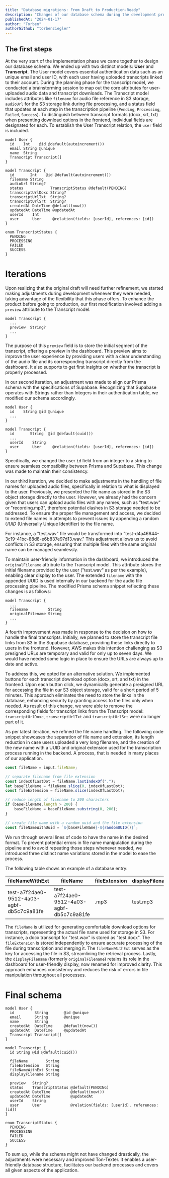 ```yaml
---
title: "Database migrations: From Draft to Production-Ready"
description: "Changes of our database schema during the development process."
publishedAt: "2024-01-17"
author: "Torben"
authorGithub: "torbenziegler"
---
```

## The first steps

At the very start of the implementation phase we came together to design our database schema. We ended up with two distinct models: **User** and **Transcript**. The User model covers essential authentication data such as an unique email and user ID, with each user having uploaded transcripts linked to their account. During the planning phase for the transcript model, we conducted a brainstorming session to map out the core attributes for user-uploaded audio data and transcript downloads. The Transcript model includes attributes like `filename` for audio file reference in S3 storage, `audioUrl` for the S3 storage link during file processing, and a status field that updates at each step in the transcription pipeline (`Pending`, `Processing`, `Failed`, `Success`). To distinguish between transcript formats (docx, srt, txt) when presenting download options in the frontend, individual fields are designated for each. To establish the User Transcript relation, the `user` field is included. 

```prisma
model User {
  id    Int    @id @default(autoincrement())
  email String @unique
  name  String
  Transcript Transcript[]
}

model Transcript {
  id       Int    @id @default(autoincrement())
  filename String
  audioUrl String?
  status            TranscriptStatus @default(PENDING)
  transcriptUrlDoxc String?
  transcriptUrlTxt  String?
  transcriptUrlSrt  String?
  createdAt DateTime @default(now())
  updatedAt DateTime @updatedAt
  userId    Int
  user      User     @relation(fields: [userId], references: [id])
}

enum TranscriptStatus {
  PENDING
  PROCESSING
  FAILED
  SUCCESS
}
```

# Iterations

Upon realizing that the original draft will need further refinement, we started making adjustments during development whenever they were needed, taking advantage of the flexibility that this phase offers. To enhance the product before going to production, our first modification involved adding a `preview` attribute to the Transcript model. 

```prisma
model Transcript {
  ...
  preview  String?
  ...
}
```

The purpose of this `preview` field is to store the initial segment of the transcript, offering a preview in the dashboard. This preview aims to improve the user experience by providing users with a clear understanding of the audio file and its corresponding transcript directly from the dashboard. It also supports to get first insights on whether the transcript is properly processed.

In our second iteration, an adjustment was made to align our Prisma schema with the specifications of Supabase. Recognizing that Supabase operates with Strings rather than Integers in their authentication table, we modified our schema accordingly.

```prisma
model User {
  id    String @id @unique
  ...
}

model Transcript {
  id       String  @id @default(cuid())
  ...
  userId    String
  user      User     @relation(fields: [userId], references: [id])
}
```

 Specifically, we changed the user `id` field from an integer to a string to ensure seamless compatibility between Prisma and Supabase. This change was made to maintain their consistency.

In our third iteration, we decided to make adjustments in the handling of file names for uploaded audio files, specifically in relation to what is displayed to the user. Previously, we presented the file name as stored in the S3 object storage directly to the user. However, we already had the concern given that users can upload audio files with any names, such as "test.wav" or "recording.mp3", therefore potential clashes in S3 storage needed to be addressed. To ensure the proper file management and access, we decided to extend file names in attempts to prevent issues by appending a random *UUID* (Universally Unique Identifier) to the file name. 

For instance, a "test.wav" file would be transformed into "test-d4a46644-3c19-41bc-88d8-e6b837e97d13.wav." This adjustment allows us to avoid conflicts in S3 storage, ensuring that multiple files with the same original name can be managed seamlessly.

To maintain user-friendly information in the dashboard, we introduced the `originalFilename` attribute to the Transcript model. This attribute stores the initial filename provided by the user ("test.wav" as per the example), enabling clear display to the user. The extended `filename` with the appended UUID is used internally in our backend for the audio file processing pipeline. The modified Prisma schema snippet reflecting these changes is as follows:

```prisma
model Transcript {
  ...
  filename         String
  originalFilename String
  ...
}
```

A fourth improvement was made in response to the decision on how to handle the final transcripts. Initially, we planned to store the transcript file links from S3 in the Supabase database, providing these links directly to users in the frontend. However, AWS makes this intention challenging as S3 presigned URLs are temporary and valid for only up to seven days. We would have needed some logic in place to ensure the URLs are always up to date and active.

To address this, we opted for an alternative solution. We implemented buttons for each transcript download option (docx, srt, and txt) in the frontend. Upon each button click, we dynamically generate a presigned URL for accessing the file in our S3 object storage, valid for a short period of 5 minutes. This approach eliminates the need to store the links in the database, enhancing security by granting access to the files only when needed. As result of this change, we were able to remove the corresponding fields for transcript links from the Transcript model: `transcriptUrlDoxc`, `transcriptUrlTxt` and `transcriptUrlSrt` were no longer part of it. 

As per latest iteration, we refined the file name handling. The following code snippet showcases the separation of file name and extension, its length reduction in case users uploaded a very long filename, and the creation of the new name with a UUID and original extension used for the transcription process running in the backend. A process, that is needed in many places of our application.

```typescript
const fileName = input.fileName;

// separate filename from file extension
const indexOfLastDot = fileName.lastIndexOf(".");
let baseFileName = fileName.slice(0, indexOfLastDot);
const fileExtension = fileName.slice(indexOfLastDot);

// reduce length of filename to 200 characters
if (baseFileName.length > 200) {
    baseFileName = baseFileName.substring(0, 200);
}

// create file name with a random uuid and the file extension
const fileNameWithUuid = `${baseFileName}-${randomUUID()}`; 
```

 We run through several lines of code to have the name in the desired format. To prevent potential errors in file name manipulation during the pipeline and to avoid repeating those steps whenever needed, we introduced three distinct name variations stored in the model to ease the process.

The following table shows an example of a database entry:

<table>
  <thead>
    <tr>
      <th>fileNameWithExt</th>
      <th>fileName</th>
      <th>fileExtension</th>
      <th>displayFilename</th>
    </tr>
  </thead>
  <tbody>
    <tr>
      <td>test-a7f24ae0-9512-4a03-agbf-db5c7c9a81fe</td>
      <td>test-a7f24ae0-9512-4a03-agbf-db5c7c9a81fe</td>
      <td>.mp3</td>
      <td>test.mp3</td>
    </tr>
  </tbody>
</table>


The `fileName` is utilized for generating comfortable download options for transcripts, representing the actual file name used for storage in S3. For instance, a docx transcript for "test.wav" is stored as "test.docx". The `fileExtension` is stored independently to ensure accurate processing of the file during transcription and merging it. The `fileNameWithExt` serves as the key for accessing the file in S3, streamlining the retrieval process. Lastly, the `displayFilename` (formerly `originalFilename`) retains its role in the dashboard for user-friendly display, now renamed for improved clarity. This approach enhances consistency and reduces the risk of errors in file manipulation throughout all processes.

# Final schema

```prisma
model User {
  id         String       @id @unique
  email      String       @unique
  name       String
  createdAt  DateTime     @default(now())
  updatedAt  DateTime     @updatedAt
  Transcript Transcript[]
}

model Transcript {
  id String @id @default(cuid())
  
  fileName        String
  fileExtension   String
  fileNameWithExt String
  displayFilename String

  preview   String?
  status    TranscriptStatus @default(PENDING)
  createdAt DateTime         @default(now())
  updatedAt DateTime         @updatedAt
  userId    String
  user      User             @relation(fields: [userId], references: [id])
}

enum TranscriptStatus {
  PENDING
  PROCESSING
  FAILED
  SUCCESS
}
```

To sum up, while the schema might not have changed drastically, the adjustments were necessary and improved Ton-Texter. It enables a user-friendly database structure, facilitates our backend processes and covers all given aspects of the application.